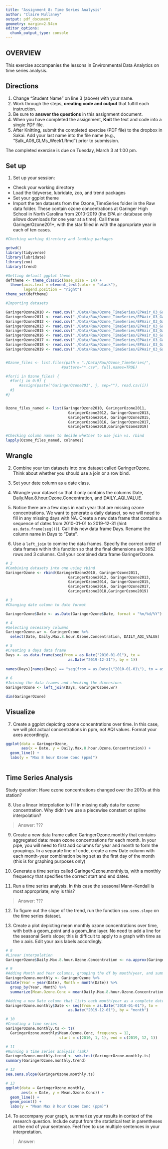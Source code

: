 ```yaml
---
title: "Assignment 8: Time Series Analysis"
author: "Claire Mullaney"
output: pdf_document
geometry: margin=2.54cm
editor_options: 
  chunk_output_type: console
---
```


## OVERVIEW

This exercise accompanies the lessons in Environmental Data Analytics on time series analysis. 

## Directions
1. Change "Student Name" on line 3 (above) with your name.
3. Work through the steps, **creating code and output** that fulfill each instruction.
4. Be sure to **answer the questions** in this assignment document.
6. When you have completed the assignment, **Knit** the text and code into a single PDF file.
8. After Knitting, submit the completed exercise (PDF file) to the dropbox in Sakai. Add your last name into the file name (e.g., "Salk_A06_GLMs_Week1.Rmd") prior to submission.

The completed exercise is due on Tuesday, March 3 at 1:00 pm.

## Set up 
1. Set up your session:

* Check your working directory
* Load the tidyverse, lubridate, zoo, and trend packages
* Set your ggplot theme
* Import the ten datasets from the Ozone_TimeSeries folder in the Raw data folder. These contain ozone concentrations at Garinger High School in North Carolina from 2010-2019 (the EPA air database only allows downloads for one year at a time). Call these GaringerOzone201*, with the star filled in with the appropriate year in each of ten cases.

```r
#Checking working directory and loading packages

getwd()
library(tidyverse)
library(lubridate)
library(zoo)
library(trend)

#Setting default ggplot theme
deftheme <- theme_classic(base_size = 14) +
  theme(axis.text = element_text(color = "black"), 
        legend.position = "right")
theme_set(deftheme)

#Importing datasets

GaringerOzone2010 <- read.csv("./Data/Raw/Ozone_TimeSeries/EPAair_O3_GaringerNC2010_raw.csv")
GaringerOzone2011 <- read.csv("./Data/Raw/Ozone_TimeSeries/EPAair_O3_GaringerNC2011_raw.csv")
GaringerOzone2012 <- read.csv("./Data/Raw/Ozone_TimeSeries/EPAair_O3_GaringerNC2012_raw.csv")
GaringerOzone2013 <- read.csv("./Data/Raw/Ozone_TimeSeries/EPAair_O3_GaringerNC2013_raw.csv")
GaringerOzone2015 <- read.csv("./Data/Raw/Ozone_TimeSeries/EPAair_O3_GaringerNC2014_raw.csv")
GaringerOzone2016 <- read.csv("./Data/Raw/Ozone_TimeSeries/EPAair_O3_GaringerNC2015_raw.csv")
GaringerOzone2017 <- read.csv("./Data/Raw/Ozone_TimeSeries/EPAair_O3_GaringerNC2016_raw.csv")
GaringerOzone2018 <- read.csv("./Data/Raw/Ozone_TimeSeries/EPAair_O3_GaringerNC2017_raw.csv")
GaringerOzone2019 <- read.csv("./Data/Raw/Ozone_TimeSeries/EPAair_O3_GaringerNC2018_raw.csv")


#Ozone_files <- list.files(path = "./Data/Raw/Ozone_TimeSeries/", 
                         #pattern="*.csv", full.names=TRUE)

#for(i in Ozone_files) {
  #for(j in 0:9) {
      #assign(paste("GaringerOzone201", j, sep=""), read.csv(i))
  #}
#}


Ozone_files_named <- list(GaringerOzone2010, GaringerOzone2011, 
                            GaringerOzone2012, GaringerOzone2013,
                            GaringerOzone2014, GaringerOzone2015,
                            GaringerOzone2016, GaringerOzone2017,
                            GaringerOzone2018,GaringerOzone2019)

#Checking column names to decide whether to use join vs. rbind
lapply(Ozone_files_named, colnames)

```

## Wrangle

2. Combine your ten datasets into one dataset called GaringerOzone. Think about whether you should use a join or a row bind. 

3. Set your date column as a date class.

4. Wrangle your dataset so that it only contains the columns Date, Daily.Max.8.hour.Ozone.Concentration, and DAILY_AQI_VALUE. 

5. Notice there are a few days in each year that are missing ozone concentrations. We want to generate a daily dataset, so we will need to fill in any missing days with NA. Create a new data frame that contains a sequence of dates from 2010-01-01 to 2019-12-31 (hint: `as.data.frame(seq())`). Call this new data frame Days. Rename the column name in Days to "Date".

6. Use a `left_join` to comine the data frames. Specify the correct order of data frames within this function so that the final dimensions are 3652 rows and 3 columns. Call your combined data frame GaringerOzone. 

```r
# 2 
#Combining datasets into one using rbind
GaringerOzone <- rbind(GaringerOzone2010, GaringerOzone2011, 
                            GaringerOzone2012, GaringerOzone2013,
                            GaringerOzone2014, GaringerOzone2015,
                            GaringerOzone2016, GaringerOzone2017,
                            GaringerOzone2018,GaringerOzone2019)

# 3
#Changing date column to date format

GaringerOzone$Date <- as.Date(GaringerOzone$Date, format = "%m/%d/%Y")

# 4
#Selecting necessary columns
GaringerOzone.wr <- GaringerOzone %>%
  select(Date, Daily.Max.8.hour.Ozone.Concentration, DAILY_AQI_VALUE)

# 5
#Creating a days data frame
Days <- as.data.frame(seq(from = as.Date("2010-01-01"), to = 
                            as.Date("2019-12-31"), by = 1))
 
names(Days)[names(Days) == "seq(from = as.Date(\"2010-01-01\"), to = as.Date(\"2019-12-31\"), by = 1)"] <- "Date"
 
# 6
#Joining the data frames and checking the dimensions
GaringerOzone <- left_join(Days, GaringerOzone.wr)

dim(GaringerOzone)
```

## Visualize

7. Create a ggplot depicting ozone concentrations over time. In this case, we will plot actual concentrations in ppm, not AQI values. Format your axes accordingly.

```r
ggplot(data = GaringerOzone, 
       aes(x = Date, y = Daily.Max.8.hour.Ozone.Concentration)) +
  geom_line() +
  labs(y = "Max 8 hour Ozone Conc (ppm)")
  
```

## Time Series Analysis

Study question: Have ozone concentrations changed over the 2010s at this station? 

8. Use a linear interpolation to fill in missing daily data for ozone concentration. Why didn't we use a piecewise constant or spline interpolation?

> Answer: ???

9. Create a new data frame called GaringerOzone.monthly that contains aggregated data: mean ozone concentrations for each month. In your pipe, you will need to first add columns for year and month to form the groupings. In a separate line of code, create a new Date column with each month-year combination being set as the first day of the month (this is for graphing purposes only)

10. Generate a time series called GaringerOzone.monthly.ts, with a monthly frequency that specifies the correct start and end dates. 

11. Run a time series analysis. In this case the seasonal Mann-Kendall is most appropriate; why is this?

> Answer: ???

12. To figure out the slope of the trend, run the function `sea.sens.slope` on the time series dataset. 

13. Create a plot depicting mean monthly ozone concentrations over time, with both a geom_point and a geom_line layer. No need to add a line for the seasonal Sen's slope; this is difficult to apply to a graph with time as the x axis. Edit your axis labels accordingly.

```r
# 8
#Linear interpolation
GaringerOzone$Daily.Max.8.hour.Ozone.Concentration <- na.approx(GaringerOzone$Daily.Max.8.hour.Ozone.Concentration)

# 9
#Adding Month and Year columns, grouping the df by month/year, and summarizing ozone concentrations by month/year
GaringerOzone.monthly <- GaringerOzone %>%
mutate(Year = year(Date), Month = month(Date)) %>%
  group_by(Year, Month) %>%
  summarize(Mean.Ozone.Conc = mean(Daily.Max.8.hour.Ozone.Concentration))

#Adding a new Date column that lists each month/year as a complete date including the first day of the month
GaringerOzone.monthly$Date <- seq(from = as.Date("2010-01-01"), to = 
                            as.Date("2019-12-01"), by = "month")

# 10
#Creating a time series
GaringerOzone.monthly.ts <- ts(
  GaringerOzone.monthly$Mean.Ozone.Conc, frequency = 12, 
                        start = c(2010, 1, 1), end = c(2019, 12, 1))

# 11
#Running a time series analysis (smk)
GaringerOzone.monthly.trend <- smk.test(GaringerOzone.monthly.ts)
summary(GaringerOzone.monthly.trend)

# 12
sea.sens.slope(GaringerOzone.monthly.ts)

# 13
ggplot(data = GaringerOzone.monthly, 
       aes(x = Date, y = Mean.Ozone.Conc)) +
  geom_line() +
  geom_point() +
  labs(y = "Mean Max 8 hour Ozone Conc (ppm)")

```

14. To accompany your graph, summarize your results in context of the research question. Include output from the statistical test in parentheses at the end of your sentence. Feel free to use multiple sentences in your interpretation.

> Answer: 
